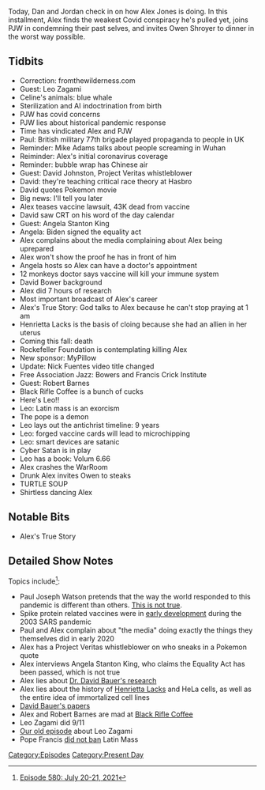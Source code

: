 {{Episode
    | title             = July 20-21, 2021
    | caption           = [https://knowledgefight.libsyn.com/580-july-20-21-2021 Listen to this episode on Libsyn]
    | episodeNumber     = 580
    | length            = 01:46:46
    | airDate           = July 22, 2021
    | coverageStartDate = July 20, 2021
    | coverageEndDate   = July 21, 2021
    | episodeType       = [[:Category:Present Day|Present Day]]
    | appearance        = [[Leo Zagami]], [[Paul Joseph Watson]], [[Mike Adams]], [[David Johnston]], [[Angela Stanton King]], [[David Bower]], [[Henrietta Lacks]], [[Nick Fuentes]], [[Robert Barnes]]
    | oocDrop           = I got into Satan's mind, thanks to god
    | previousEpisode   = [[579: May 30, 2003]]
    | nextEpisode       = [[581: June 3, 2003]]
}}

{{Stub}}

Today, Dan and Jordan check in on how Alex Jones is doing.  In this installment, Alex finds the weakest Covid conspiracy he's pulled yet, joins PJW in condemning their past selves, and invites Owen Shroyer to dinner in the worst way possible.

==Tidbits==

*Correction: fromthewilderness.com
*Guest: Leo Zagami
*Celine's animals: blue whale
*Sterilization and AI indoctrination from birth
*PJW has covid concerns
*PJW lies about historical pandemic response
*Time has vindicated Alex and PJW
*Paul: British military 77th brigade played propaganda to people in UK
*Reminder: Mike Adams talks about people screaming in Wuhan
*Reiminder: Alex's initial coronavirus coverage
*Reminder: bubble wrap has Chinese air
*Guest: David Johnston, Project Veritas whistleblower
*David: they're teaching critical race theory at Hasbro
*David quotes Pokemon movie
*Big news: I'll tell you later
*Alex teases vaccine lawsuit, 43K dead from vaccine
*David saw CRT on his word of the day calendar
*Guest: Angela Stanton King
*Angela: Biden signed the equality act
*Alex complains about the media complaining about Alex being uprepared
*Alex won't show the proof he has in front of him
*Angela hosts so Alex can have a doctor's appointment
*12 monkeys doctor says vaccine will kill your immune system
*David Bower background
*Alex did 7 hours of research
*Most important broadcast of Alex's career
*Alex's True Story: God talks to Alex because he can't stop praying at 1 am
*Henrietta Lacks is the basis of cloing because she had an allien in her uterus
*Coming this fall: death
*Rockefeller Foundation is contemplating killing Alex
*New sponsor: MyPillow
*Update: Nick Fuentes video title changed
*Free Association Jazz: Bowers and Francis Crick Institute
*Guest: Robert Barnes
*Black Rifle Coffee is a bunch of cucks
*Here's Leo!!
*Leo: Latin mass is an exorcism
*The pope is a demon
*Leo lays out the antichrist timeline: 9 years
*Leo: forged vaccine cards will lead to microchipping
*Leo: smart devices are satanic
*Cyber Satan is in play
*Leo has a book: Volum 6.66
*Alex crashes the WarRoom
*Drunk Alex invites Owen to steaks
*TURTLE SOUP
*Shirtless dancing Alex

==Notable Bits==

*Alex's True Story

==Detailed Show Notes==

Topics include<ref>[https://knowledgefight.com/research/2021/7/22/episode-580-july-20-21-2021 Episode 580: July 20-21, 2021]</ref>:

*Paul Joseph Watson pretends that the way the world responded to this pandemic is different than others. [https://www.ncbi.nlm.nih.gov/pmc/articles/PMC154159/ This is not true].
*Spike protein related vaccines were in [https://pubmed.ncbi.nlm.nih.gov/14667748/ early development] during the 2003 SARS pandemic
*Paul and Alex complain about "the media" doing exactly the things they themselves did in early 2020
*Alex has a Project Veritas whistleblower on who sneaks in a Pokemon quote
*Alex interviews Angela Stanton King, who claims the Equality Act has been passed, which is not true
*Alex lies about [https://www.webmd.com/vaccines/covid-19-vaccine/news/20210604/pfizer-vaccine-india-variant Dr. David Bauer's research]
*Alex lies about the history of [https://www.hopkinsmedicine.org/henriettalacks/ Henrietta Lacks] and HeLa cells, as well as the entire idea of immortalized cell lines
*[https://www.crick.ac.uk/research/find-a-researcher/david-lv-bauer David Bauer's papers]
*Alex and Robert Barnes are mad at [https://www.nytimes.com/2021/07/14/magazine/black-rifle-coffee-company.html Black Rifle Coffee]
*Leo Zagami did 9/11
*[https://knowledgefight.libsyn.com/knowledge-fight-july-5-2019 Our old episode] about Leo Zagami
*Pope Francis [https://www.americamagazine.org/faith/2021/07/16/pope-francis-decree-restricts-pre-vatican-ii-latin-mass-241068 did not ban] Latin Mass

[[Category:Episodes]]
[[Category:Present Day]]
